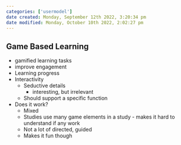```yaml
---
categories: ['usermodel']
date created: Monday, September 12th 2022, 3:20:34 pm
date modified: Monday, October 10th 2022, 2:02:27 pm
---
```


## Game Based Learning
- gamified learning tasks
- improve engagement
- Learning progress
- Interactivity
	- Seductive details
		- interesting, but irrelevant
	- Should support a specific function
- Does it work?
	- Mixed
	- Studies use many game elements in a study - makes it hard to understand if any work
	- Not a lot of directed, guided
	- Makes it fun though



